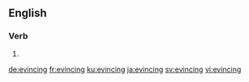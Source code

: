 ==English==

===Verb===
{{head|en|present participle}}

# {{present participle of|evince|lang=en}}

[[de:evincing]]
[[fr:evincing]]
[[ku:evincing]]
[[ja:evincing]]
[[sv:evincing]]
[[vi:evincing]]